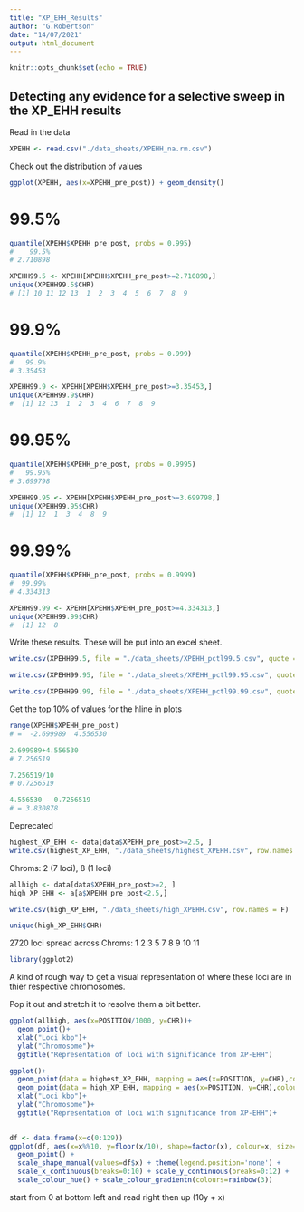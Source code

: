 ---
title: "XP_EHH_Results"
author: "G.Robertson"
date: "14/07/2021"
output: html_document
---

```{r setup, include=FALSE}
knitr::opts_chunk$set(echo = TRUE)
```

## Detecting any evidence for a selective sweep in the XP_EHH results


Read in the data
```{r}
XPEHH <- read.csv("./data_sheets/XPEHH_na.rm.csv")
```

Check out the distribution of values
```{r}
ggplot(XPEHH, aes(x=XPEHH_pre_post)) + geom_density()
```
# 99.5% 
```{r}
quantile(XPEHH$XPEHH_pre_post, probs = 0.995)
#    99.5% 
# 2.710898 
```

```{r}
XPEHH99.5 <- XPEHH[XPEHH$XPEHH_pre_post>=2.710898,]
unique(XPEHH99.5$CHR)
# [1] 10 11 12 13  1  2  3  4  5  6  7  8  9
```


# 99.9%
```{r}
quantile(XPEHH$XPEHH_pre_post, probs = 0.999)
#   99.9% 
# 3.35453 
```

```{r}
XPEHH99.9 <- XPEHH[XPEHH$XPEHH_pre_post>=3.35453,]
unique(XPEHH99.9$CHR)
#  [1] 12 13  1  2  3  4  6  7  8  9
```


# 99.95%
```{r}
quantile(XPEHH$XPEHH_pre_post, probs = 0.9995)
#   99.95% 
# 3.699798  
```

```{r}
XPEHH99.95 <- XPEHH[XPEHH$XPEHH_pre_post>=3.699798,]
unique(XPEHH99.95$CHR)
#  [1] 12  1  3  4  8  9
```


# 99.99%
```{r}
quantile(XPEHH$XPEHH_pre_post, probs = 0.9999)
#  99.99% 
# 4.334313 
```

```{r}
XPEHH99.99 <- XPEHH[XPEHH$XPEHH_pre_post>=4.334313,]
unique(XPEHH99.99$CHR)
#  [1] 12  8
```
Write these results. These will be put into an excel sheet.
```{r}
write.csv(XPEHH99.5, file = "./data_sheets/XPEHH_pctl99.5.csv", quote = F, row.names = F)

write.csv(XPEHH99.95, file = "./data_sheets/XPEHH_pctl99.95.csv", quote = F, row.names = F)

write.csv(XPEHH99.99, file = "./data_sheets/XPEHH_pctl99.99.csv", quote = F, row.names = F)
```



Get the top 10% of values for the hline in plots
```{r}
range(XPEHH$XPEHH_pre_post)
# =  -2.699989  4.556530
```

```{r}
2.699989+4.556530
# 7.256519

7.256519/10
# 0.7256519

4.556530 - 0.7256519
# = 3.830878
```
######################## Deprecated #####################
```{r}
highest_XP_EHH <- data[data$XPEHH_pre_post>=2.5, ]
write.csv(highest_XP_EHH, "./data_sheets/highest_XPEHH.csv", row.names = F)
```
Chroms: 2 (7 loci), 8 (1 loci)

```{r}
allhigh <- data[data$XPEHH_pre_post>=2, ]
high_XP_EHH <- a[a$XPEHH_pre_post<2.5,]

write.csv(high_XP_EHH, "./data_sheets/high_XPEHH.csv", row.names = F)

unique(high_XP_EHH$CHR)
```
2720 loci spread across
Chroms: 1  2  3  5  7  8  9 10 11

```{r}
library(ggplot2)
```

A kind of rough way to get a visual representation of where these loci are in thier respective chromosomes.

Pop it out and stretch it to resolve them a bit better. 

```{r}
ggplot(allhigh, aes(x=POSITION/1000, y=CHR))+
  geom_point()+
  xlab("Loci kbp")+
  ylab("Chromosome")+
  ggtitle("Representation of loci with significance from XP-EHH")
```

```{r}
ggplot()+
  geom_point(data = highest_XP_EHH, mapping = aes(x=POSITION, y=CHR),colour="red")+
  geom_point(data = high_XP_EHH, mapping = aes(x=POSITION, y=CHR),colour="blue")+
  xlab("Loci kbp")+
  ylab("Chromosome")+
  ggtitle("Representation of loci with significance from XP-EHH")+
  
```

```{r}
df <- data.frame(x=c(0:129))
ggplot(df, aes(x=x%%10, y=floor(x/10), shape=factor(x), colour=x, size=10)) +
  geom_point() +
  scale_shape_manual(values=df$x) + theme(legend.position='none') +
  scale_x_continuous(breaks=0:10) + scale_y_continuous(breaks=0:12) +
  scale_colour_hue() + scale_colour_gradientn(colours=rainbow(3))
```
start from 0 at bottom left and read right then up (10y + x)

